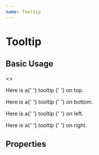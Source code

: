 ---
name: Tooltip
---


# Tooltip

## Basic Usage

<Playground>
  <ThemeProvider theme={theme}>
    <>
      <p>
        Here is a{' '}
        <Tooltip
          message={'Hello, I am a super cool tooltip'}
          position={'top'}
          bubbleStyle={{
            boxShadow: '0 10px 20px rgba(0, 0, 0, 0.3)'
          }}
        >
          tooltip
        </Tooltip>{' '}
        on top.
      </p>
      <p>
        Here is a{' '}
        <Tooltip
          message={'Hello, I am a super cool tooltip'}
          position={'bottom'}
        >
          tooltip
        </Tooltip>{' '}
        on bottom.
      </p>
      <p>
        Here is a{' '}
        <Tooltip
          message={'Hello, I am a super cool tooltip'}
          position={'left'}
        >
          tooltip
        </Tooltip>{' '}
        on left.
      </p>
      <p>
        Here is a{' '}
        <Tooltip
          message={'Hello, I am a super cool tooltip'}
          position={'right'}
        >
          tooltip
        </Tooltip>{' '}
        on right.
      </p>
    </>

  </ThemeProvider>
</Playground>

## Properties

<PropsTable of={Tooltip} />
